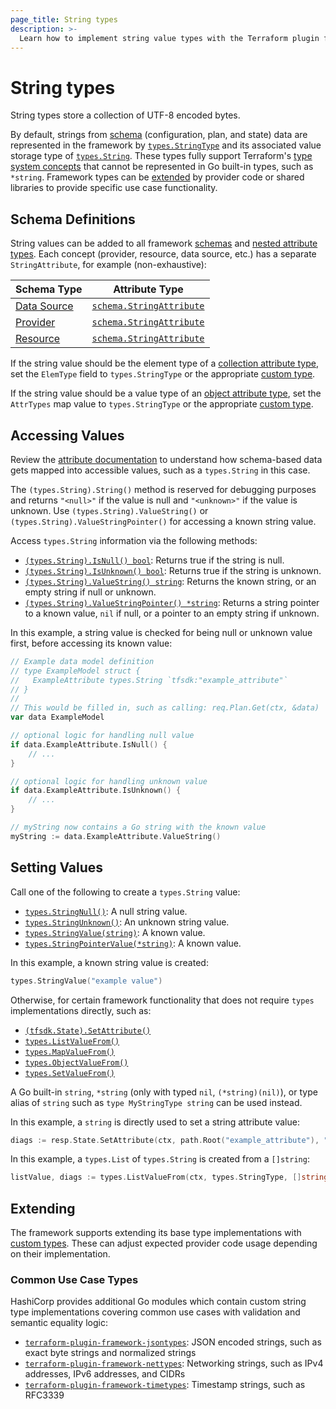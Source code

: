 ```yaml
---
page_title: String types
description: >-
  Learn how to implement string value types with the Terraform plugin framework.
---
```


# String types

String types store a collection of UTF-8 encoded bytes.

By default, strings from [schema](/terraform/plugin/framework/handling-data/schemas) (configuration, plan, and state) data are represented in the framework by [`types.StringType`](https://pkg.go.dev/github.com/hashicorp/terraform-plugin-framework/types#StringType) and its associated value storage type of [`types.String`](https://pkg.go.dev/github.com/hashicorp/terraform-plugin-framework/types#String). These types fully support Terraform's [type system concepts](/terraform/plugin/framework/handling-data/terraform-concepts) that cannot be represented in Go built-in types, such as `*string`. Framework types can be [extended](#extending) by provider code or shared libraries to provide specific use case functionality.

## Schema Definitions

String values can be added to all framework [schemas](/terraform/plugin/framework/handling-data/schemas) and [nested attribute types](/terraform/plugin/framework/handling-data/attributes#nested-attribute-types).
Each concept (provider, resource, data source, etc.) has a separate `StringAttribute`, for example (non-exhaustive):

| Schema Type | Attribute Type |
|-------------|----------------|
| [Data Source](/terraform/plugin/framework/data-sources) | [`schema.StringAttribute`](https://pkg.go.dev/github.com/hashicorp/terraform-plugin-framework/datasource/schema#StringAttribute) |
| [Provider](/terraform/plugin/framework/providers) | [`schema.StringAttribute`](https://pkg.go.dev/github.com/hashicorp/terraform-plugin-framework/provider/schema#StringAttribute) |
| [Resource](/terraform/plugin/framework/resources) | [`schema.StringAttribute`](https://pkg.go.dev/github.com/hashicorp/terraform-plugin-framework/resource/schema#StringAttribute) |

If the string value should be the element type of a [collection attribute type](/terraform/plugin/framework/handling-data/attributes#collection-attribute-types), set the `ElemType` field to `types.StringType` or the appropriate [custom type](#extending).

If the string value should be a value type of an [object attribute type](/terraform/plugin/framework/handling-data/attributes#object-attribute-type), set the `AttrTypes` map value to `types.StringType` or the appropriate [custom type](#extending).

## Accessing Values

<Tip>

Review the [attribute documentation](/terraform/plugin/framework/handling-data/attributes/string#accessing-values) to understand how schema-based data gets mapped into accessible values, such as a `types.String` in this case.

</Tip>

<Note>

The `(types.String).String()` method is reserved for debugging purposes and returns `"<null>"` if the value is null and `"<unknown>"` if the value is unknown. Use `(types.String).ValueString()` or `(types.String).ValueStringPointer()` for accessing a known string value.

</Note>

Access `types.String` information via the following methods:

* [`(types.String).IsNull() bool`](https://pkg.go.dev/github.com/hashicorp/terraform-plugin-framework/types/basetypes#StringValue.IsNull): Returns true if the string is null.
* [`(types.String).IsUnknown() bool`](https://pkg.go.dev/github.com/hashicorp/terraform-plugin-framework/types/basetypes#StringValue.IsUnknown): Returns true if the string is unknown.
* [`(types.String).ValueString() string`](https://pkg.go.dev/github.com/hashicorp/terraform-plugin-framework/types/basetypes#StringValue.ValueString): Returns the known string, or an empty string if null or unknown.
* [`(types.String).ValueStringPointer() *string`](https://pkg.go.dev/github.com/hashicorp/terraform-plugin-framework/types/basetypes#StringValue.ValueStringPointer): Returns a string pointer to a known value, `nil` if null, or a pointer to an empty string if unknown.

In this example, a string value is checked for being null or unknown value first, before accessing its known value:

```go
// Example data model definition
// type ExampleModel struct {
//   ExampleAttribute types.String `tfsdk:"example_attribute"`
// }
//
// This would be filled in, such as calling: req.Plan.Get(ctx, &data)
var data ExampleModel

// optional logic for handling null value
if data.ExampleAttribute.IsNull() {
    // ...
}

// optional logic for handling unknown value
if data.ExampleAttribute.IsUnknown() {
    // ...
}

// myString now contains a Go string with the known value
myString := data.ExampleAttribute.ValueString()
```

## Setting Values

Call one of the following to create a `types.String` value:

* [`types.StringNull()`](https://pkg.go.dev/github.com/hashicorp/terraform-plugin-framework/types#StringNull): A null string value.
* [`types.StringUnknown()`](https://pkg.go.dev/github.com/hashicorp/terraform-plugin-framework/types#StringUnknown): An unknown string value.
* [`types.StringValue(string)`](https://pkg.go.dev/github.com/hashicorp/terraform-plugin-framework/types#StringValue): A known value.
* [`types.StringPointerValue(*string)`](https://pkg.go.dev/github.com/hashicorp/terraform-plugin-framework/types#StringPointerValue): A known value.

In this example, a known string value is created:

```go
types.StringValue("example value")
```

Otherwise, for certain framework functionality that does not require `types` implementations directly, such as:

* [`(tfsdk.State).SetAttribute()`](https://pkg.go.dev/github.com/hashicorp/terraform-plugin-framework/tfsdk#State.SetAttribute)
* [`types.ListValueFrom()`](https://pkg.go.dev/github.com/hashicorp/terraform-plugin-framework/types#ListValueFrom)
* [`types.MapValueFrom()`](https://pkg.go.dev/github.com/hashicorp/terraform-plugin-framework/types#MapValueFrom)
* [`types.ObjectValueFrom()`](https://pkg.go.dev/github.com/hashicorp/terraform-plugin-framework/types#ObjectValueFrom)
* [`types.SetValueFrom()`](https://pkg.go.dev/github.com/hashicorp/terraform-plugin-framework/types#SetValueFrom)

A Go built-in `string`, `*string` (only with typed `nil`, `(*string)(nil)`), or type alias of `string` such as `type MyStringType string` can be used instead.

In this example, a `string` is directly used to set a string attribute value:

```go
diags := resp.State.SetAttribute(ctx, path.Root("example_attribute"), "example value")
```

In this example, a `types.List` of `types.String` is created from a `[]string`:

```go
listValue, diags := types.ListValueFrom(ctx, types.StringType, []string{"value one", "value two"})
```

## Extending

The framework supports extending its base type implementations with [custom types](/terraform/plugin/framework/handling-data/types/custom). These can adjust expected provider code usage depending on their implementation.

### Common Use Case Types

HashiCorp provides additional Go modules which contain custom string type implementations covering common use cases with validation and semantic equality logic:

* [`terraform-plugin-framework-jsontypes`](https://pkg.go.dev/github.com/hashicorp/terraform-plugin-framework-jsontypes): JSON encoded strings, such as exact byte strings and normalized strings
* [`terraform-plugin-framework-nettypes`](https://pkg.go.dev/github.com/hashicorp/terraform-plugin-framework-nettypes): Networking strings, such as IPv4 addresses, IPv6 addresses, and CIDRs
* [`terraform-plugin-framework-timetypes`](https://pkg.go.dev/github.com/hashicorp/terraform-plugin-framework-timetypes): Timestamp strings, such as RFC3339

